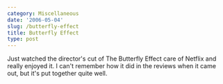 ```yaml
---
category: Miscellaneous
date: '2006-05-04'
slug: /butterfly-effect
title: Butterfly Effect
type: post
---
```



Just watched the director's cut of The Butterfly Effect care of
Netflix and really enjoyed it. I can't remember how it did in the
reviews when it came out, but it's put together quite well.